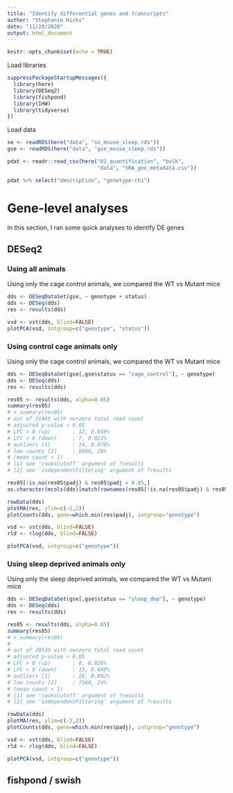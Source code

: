 ```yaml
---
title: "Identify differential genes and transcripts"
author: "Stephanie Hicks"
date: "11/28/2020"
output: html_document
---
```


```r
knitr::opts_chunk$set(echo = TRUE)
```

Load libraries
```r
suppressPackageStartupMessages({
  library(here)
  library(DESeq2)
  library(fishpond)
  library(IHW)
  library(tidyverse)
})
```

Load data 
```r
se <- readRDS(here("data", "se_mouse_sleep.rds"))
gse <- readRDS(here("data", "gse_mouse_sleep.rds"))

pdat <- readr::read_csv(here("01_quantification", "bulk", 
                             "data", "SRA_geo_metadata.csv"))

pdat %>% select("description", "genotype:ch1")
```


# Gene-level analyses

In this section, I ran some quick analyses to identify DE genes

## DESeq2

### Using all animals 

Using only the cage control animals, we compared the WT vs Mutant mice
```r
dds <- DESeqDataSet(gse, ~ genotype + status)
dds <- DESeq(dds)
res <- results(dds)

vsd <- vst(dds, blind=FALSE)
plotPCA(vsd, intgroup=c("genotype", "status"))
```


### Using control cage animals only

Using only the cage control animals, we compared the WT vs Mutant mice
```r
dds <- DESeqDataSet(gse[,gse$status == "cage_control"], ~ genotype)
dds <- DESeq(dds)
res <- results(dds)
```

```r
res05 <- results(dds, alpha=0.05)
summary(res05)
# > summary(res05)
# out of 31465 with nonzero total read count
# adjusted p-value < 0.05
# LFC > 0 (up)       : 12, 0.038%
# LFC < 0 (down)     : 7, 0.022%
# outliers [1]       : 24, 0.076%
# low counts [2]     : 8800, 28%
# (mean count < 1)
# [1] see 'cooksCutoff' argument of ?results
# [2] see 'independentFiltering' argument of ?results

res05[!is.na(res05$padj) & res05$padj < 0.05,]
as.character(mcols(dds)[match(rownames(res05[!is.na(res05$padj) & res05$padj < 0.05,]), rownames(mcols(dds))),]$SYMBOL)

rowData(dds)
plotMA(res, ylim=c(-2,2))
plotCounts(dds, gene=which.min(res$padj), intgroup="genotype")

vsd <- vst(dds, blind=FALSE)
rld <- rlog(dds, blind=FALSE)

plotPCA(vsd, intgroup=c("genotype"))
```




### Using sleep deprived animals only

Using only the sleep deprived animals, we compared the WT vs Mutant mice
```r
dds <- DESeqDataSet(gse[,gse$status == "sleep_dep"], ~ genotype)
dds <- DESeq(dds)
res <- results(dds)
```

```r
res05 <- results(dds, alpha=0.05)
summary(res05)
# > summary(res05)
# 
# out of 30535 with nonzero total read count
# adjusted p-value < 0.05
# LFC > 0 (up)       : 8, 0.026%
# LFC < 0 (down)     : 15, 0.049%
# outliers [1]       : 28, 0.092%
# low counts [2]     : 7380, 24%
# (mean count < 1)
# [1] see 'cooksCutoff' argument of ?results
# [2] see 'independentFiltering' argument of ?results

rowData(dds)
plotMA(res, ylim=c(-2,2))
plotCounts(dds, gene=which.min(res$padj), intgroup="genotype")

vsd <- vst(dds, blind=FALSE)
rld <- rlog(dds, blind=FALSE)

plotPCA(vsd, intgroup=c("genotype"))
```


## fishpond / swish 

